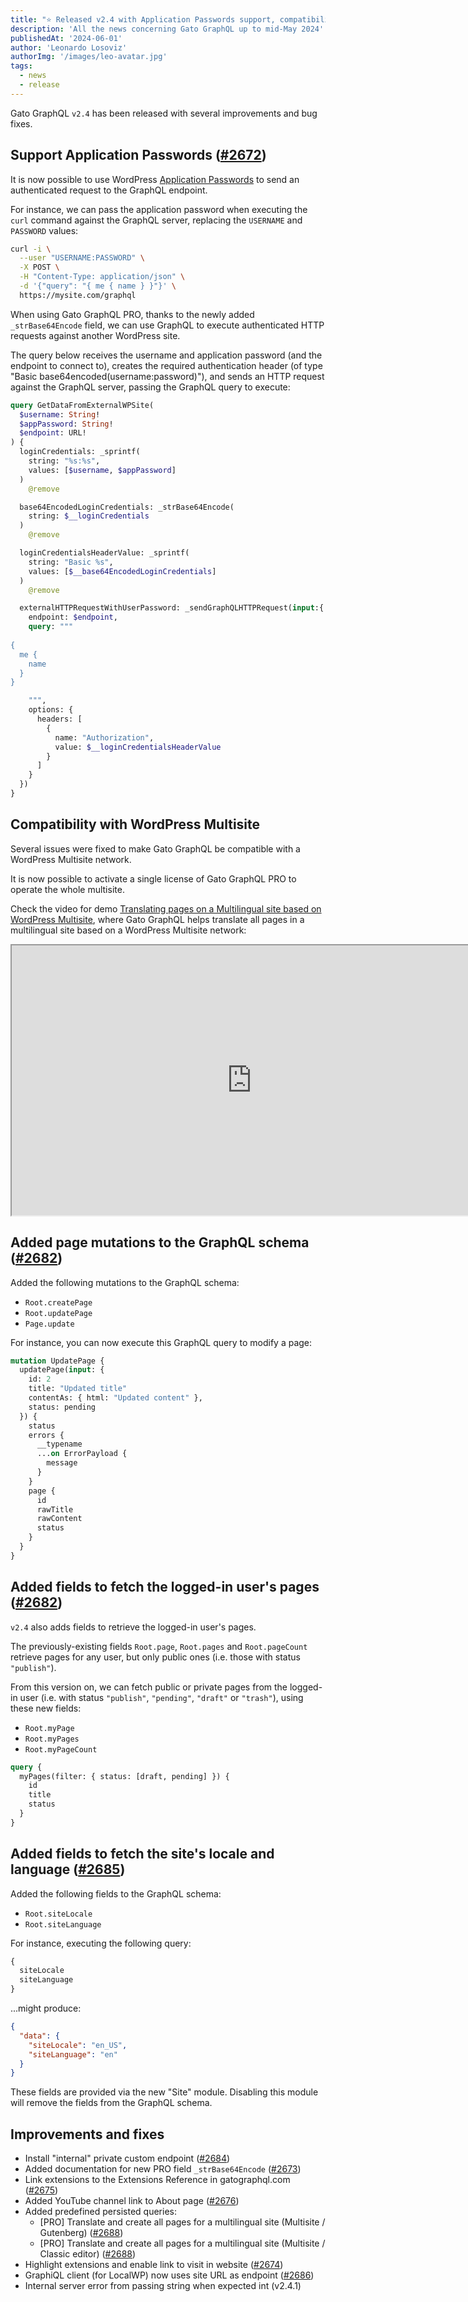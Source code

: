 ```yaml
---
title: "⭐️ Released v2.4 with Application Passwords support, compatibility with WordPress multisite, and mutations for pages"
description: 'All the news concerning Gato GraphQL up to mid-May 2024'
publishedAt: '2024-06-01'
author: 'Leonardo Losoviz'
authorImg: '/images/leo-avatar.jpg'
tags:
  - news
  - release
---
```


Gato GraphQL `v2.4` has been released with several improvements and bug fixes.

## Support Application Passwords ([#2672](https://github.com/GatoGraphQL/GatoGraphQL/pull/2672))

It is now possible to use WordPress [Application Passwords](https://make.wordpress.org/core/2020/11/05/application-passwords-integration-guide/) to send an authenticated request to the GraphQL endpoint.

For instance, we can pass the application password when executing the `curl` command against the GraphQL server, replacing the `USERNAME` and `PASSWORD` values:

```bash
curl -i \
  --user "USERNAME:PASSWORD" \
  -X POST \
  -H "Content-Type: application/json" \
  -d '{"query": "{ me { name } }"}' \
  https://mysite.com/graphql
```

When using Gato GraphQL PRO, thanks to the newly added `_strBase64Encode` field, we can use GraphQL to execute authenticated HTTP requests against another WordPress site.

The query below receives the username and application password (and the endpoint to connect to), creates the required authentication header (of type "Basic base64encoded(username:password)"), and sends an HTTP request against the GraphQL server, passing the GraphQL query to execute:

```graphql
query GetDataFromExternalWPSite(
  $username: String!
  $appPassword: String!
  $endpoint: URL!
) {
  loginCredentials: _sprintf(
    string: "%s:%s",
    values: [$username, $appPassword]
  )
    @remove

  base64EncodedLoginCredentials: _strBase64Encode(
    string: $__loginCredentials
  )
    @remove

  loginCredentialsHeaderValue: _sprintf(
    string: "Basic %s",
    values: [$__base64EncodedLoginCredentials]
  )
    @remove

  externalHTTPRequestWithUserPassword: _sendGraphQLHTTPRequest(input:{
    endpoint: $endpoint,
    query: """
  
{
  me {
    name
  }
}

    """,
    options: {
      headers: [
        {
          name: "Authorization",
          value: $__loginCredentialsHeaderValue
        }
      ]
    }
  })
}
```

## Compatibility with WordPress Multisite

Several issues were fixed to make Gato GraphQL be compatible with a WordPress Multisite network.

It is now possible to activate a single license of Gato GraphQL PRO to operate the whole multisite.

Check the video for demo [Translating pages on a Multilingual site based on WordPress Multisite](/demos/translating-pages-on-a-multilingual-wordress-site), where Gato GraphQL helps translate all pages in a multilingual site based on a WordPress Multisite network:

<div className="aspect-video">
  <iframe
    className="w-full h-full"
    src="https://www.youtube.com/embed/EOwZyw71TyA"
    title="Translating pages on a Multilingual site based on WordPress Multisite"
    width="768"
    height="432"
    allow="accelerometer; autoplay; clipboard-write; encrypted-media; gyroscope; picture-in-picture; web-share"
    allowFullScreen
  >
  </iframe>
</div>

## Added page mutations to the GraphQL schema ([#2682](https://github.com/GatoGraphQL/GatoGraphQL/pull/2682))

Added the following mutations to the GraphQL schema:

- `Root.createPage`
- `Root.updatePage`
- `Page.update`

For instance, you can now execute this GraphQL query to modify a page:

```graphql
mutation UpdatePage {
  updatePage(input: {
    id: 2
    title: "Updated title"
    contentAs: { html: "Updated content" },
    status: pending
  }) {
    status
    errors {
      __typename
      ...on ErrorPayload {
        message
      }
    }
    page {
      id
      rawTitle
      rawContent
      status
    }
  }
}
```

## Added fields to fetch the logged-in user's pages ([#2682](https://github.com/GatoGraphQL/GatoGraphQL/pull/2682))

`v2.4` also adds fields to retrieve the logged-in user's pages.

The previously-existing fields `Root.page`, `Root.pages` and `Root.pageCount` retrieve pages for any user, but only public ones (i.e. those with status `"publish"`).

From this version on, we can fetch public or private pages from the logged-in user (i.e. with status `"publish"`, `"pending"`, `"draft"` or `"trash"`), using these new fields:

- `Root.myPage`
- `Root.myPages`
- `Root.myPageCount`

```graphql
query {
  myPages(filter: { status: [draft, pending] }) {
    id
    title
    status
  }
}
```

## Added fields to fetch the site's locale and language ([#2685](https://github.com/GatoGraphQL/GatoGraphQL/pull/2685))

Added the following fields to the GraphQL schema:

- `Root.siteLocale`
- `Root.siteLanguage`

For instance, executing the following query:

```graphql
{
  siteLocale
  siteLanguage
}
```

...might produce:

```json
{
  "data": {
    "siteLocale": "en_US",
    "siteLanguage": "en"
  }
}
```

These fields are provided via the new "Site" module. Disabling this module will remove the fields from the GraphQL schema.

## Improvements and fixes

- Install "internal" private custom endpoint ([#2684](https://github.com/GatoGraphQL/GatoGraphQL/pull/2684))
- Added documentation for new PRO field `_strBase64Encode` ([#2673](https://github.com/GatoGraphQL/GatoGraphQL/pull/2673))
- Link extensions to the Extensions Reference in gatographql.com ([#2675](https://github.com/GatoGraphQL/GatoGraphQL/pull/2675))
- Added YouTube channel link to About page ([#2676](https://github.com/GatoGraphQL/GatoGraphQL/pull/2676))
- Added predefined persisted queries:
  - [PRO] Translate and create all pages for a multilingual site (Multisite / Gutenberg) ([#2688](https://github.com/GatoGraphQL/GatoGraphQL/pull/2688))
  - [PRO] Translate and create all pages for a multilingual site (Multisite / Classic editor) ([#2688](https://github.com/GatoGraphQL/GatoGraphQL/pull/2688))
- Highlight extensions and enable link to visit in website ([#2674](https://github.com/GatoGraphQL/GatoGraphQL/pull/2674))
- GraphiQL client (for LocalWP) now uses site URL as endpoint ([#2686](https://github.com/GatoGraphQL/GatoGraphQL/pull/2686))
- Internal server error from passing string when expected int (v2.4.1)
